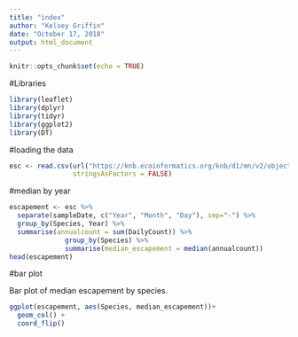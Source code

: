 ```yaml
---
title: "index"
author: "Kelsey Griffin"
date: "October 17, 2018"
output: html_document
---
```


```r
knitr::opts_chunk$set(echo = TRUE)
```

#Libraries
```r
library(leaflet)
library(dplyr)
library(tidyr)
library(ggplot2)
library(DT)
```

#loading the data

```r
esc <- read.csv(url("https://knb.ecoinformatics.org/knb/d1/mn/v2/object/urn%3Auuid%3Af119a05b-bbe7-4aea-93c6-85434dcb1c5e", method = "libcurl"), 
                stringsAsFactors = FALSE)
```

#median by year

```r
escapement <- esc %>% 
  separate(sampleDate, c("Year", "Month", "Day"), sep="-") %>% 
  group_by(Species, Year) %>% 
  summarise(annualcount = sum(DailyCount)) %>% 
              group_by(Species) %>% 
              summarise(median_escapement = median(annualcount))
head(escapement)
```
#bar plot

Bar plot of median escapement by species.

```r
ggplot(escapement, aes(Species, median_escapement))+
  geom_col() +
  coord_flip()
```

```r

```

